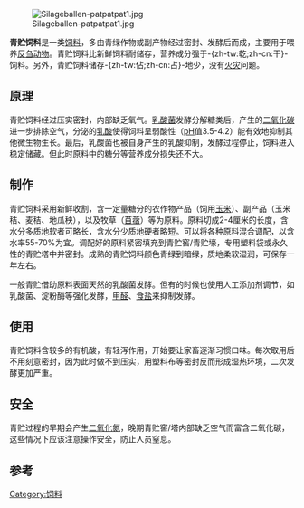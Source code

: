 {{unreferenced|time=2014-08-08T05:51:30+00:00}}
[[File:Silageballen-patpatpat1.jpg|thumb]]

'''青贮饲料'''是一类[[饲料|饲料]]，多由青绿作物或副产物经过密封、发酵后而成，主要用于喂养[[反刍动物|反刍动物]]。青贮饲料比新鲜饲料耐储存，营养成分强于-{zh-tw:乾;zh-cn:干}-饲料。另外，青贮饲料储存-{zh-tw:佔;zh-cn:占}-地少，没有[[火灾|火灾]]问题。

== 原理 ==
青贮饲料经过压实密封，内部缺乏氧气。[[乳酸菌|乳酸菌]]发酵分解糖类后，产生的[[二氧化碳|二氧化碳]]进一步排除空气，分泌的[[乳酸|乳酸]]使得饲料呈弱酸性（[[pH|pH]]值3.5-4.2）能有效地抑制其他微生物生长。最后，乳酸菌也被自身产生的乳酸抑制，发酵过程停止，饲料进入稳定储藏。但此时原料中的糖分等营养成分损失还不大。

== 制作 ==
青贮饲料采用新鲜收割，含一定量糖分的农作物产品（饲用[[玉米|玉米]]）、副产品（玉米秸、麦秸、地瓜秧），以及牧草（[[苜蓿|苜蓿]]）等为原料。原料切成2-4厘米的长度，含水分多质地软者可略长，含水分少质地硬者略短。可以将各种原料混合调配，以含水率55-70%为宜。调配好的原料紧密填充到青贮窖/青贮壕，专用塑料袋或永久性的青贮塔中并密封。成熟的青贮饲料颜色青绿到暗绿，质地柔软湿润，可保存一年左右。

一般青贮借助原料表面天然的乳酸菌发酵。但有的时候也使用人工添加剂调节，如乳酸菌、淀粉酶等强化发酵，[[甲醛|甲醛]]、[[食盐|食盐]]来抑制发酵。

== 使用 ==
青贮饲料含较多的有机酸，有轻泻作用，开始要让家畜逐渐习惯口味。每次取用后不用刻意密封，因为此时做不到压实，用塑料布等密封反而形成湿热环境，二次发酵更加严重。

== 安全 ==
青贮过程的早期会产生[[二氧化氮|二氧化氮]]，晚期青贮窖/塔内部缺乏空气而富含二氧化碳，这些情况下应该注意操作安全，防止人员窒息。

==参考==
{{reflist}}

{{commonscat|Silage|青贮饲料}}

{{Authority control}}
[[Category:饲料|Category:饲料]]